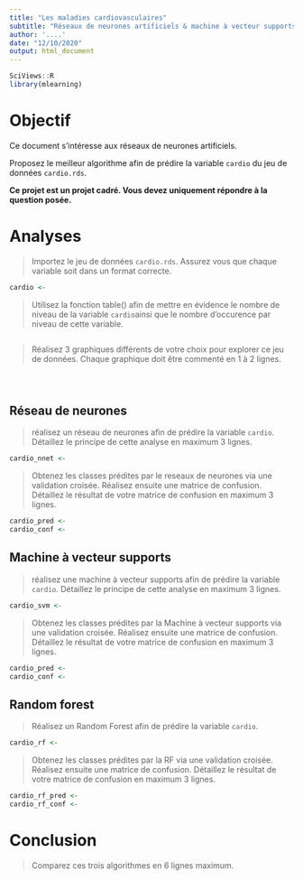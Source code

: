 ```yaml
---
title: "Les maladies cardiovasculaires"
subtitle: "Réseaux de neurones artificiels & machine à vecteur supports"
author: '....'
date: "12/10/2020"
output: html_document
---
```


```r
SciViews::R
library(mlearning)
```

# Objectif

Ce document s'intéresse aux réseaux de neurones artificiels.

Proposez le meilleur algorithme afin de prédire la variable `cardio` du jeu de données `cardio.rds`.

**Ce projet est un projet cadré. Vous devez uniquement répondre à la question posée.**


# Analyses

> Importez le jeu de données `cardio.rds`. Assurez vous que chaque variable soit dans un format correcte. 

```r
cardio <-
```

> Utilisez la fonction table() afin de mettre en évidence le nombre de niveau de la variable `cardio`ainsi que le nombre d'occurence par niveau de cette variable.

```r
```

> Réalisez 3 graphiques différents de votre choix pour explorer ce jeu de données. Chaque graphique doit être commenté en 1 à 2 lignes.

```r
```

```r
```

```r
```

## Réseau de neurones

> réalisez un réseau de neurones afin de prédire la variable `cardio`. Détaillez le principe de cette analyse en maximum 3 lignes.

```r
cardio_nnet <- 
```

> Obtenez les classes prédites par le reseaux de neurones via une validation croisée. Réalisez ensuite une matrice de confusion. Détaillez le résultat de votre matrice de confusion en maximum 3 lignes.

```r
cardio_pred <- 
cardio_conf <- 
```


## Machine à vecteur supports

> réalisez une machine à vecteur supports afin de prédire la variable `cardio`. Détaillez le principe de cette analyse en maximum 3 lignes.

```r
cardio_svm <- 
```

> Obtenez les classes prédites par la Machine à vecteur supports via une validation croisée. Réalisez ensuite une matrice de confusion. Détaillez le résultat de votre matrice de confusion en maximum 3 lignes.

```r
cardio_pred <- 
cardio_conf <- 
```


## Random forest

> Réalisez un Random Forest afin de prédire la variable `cardio`. 

```r
cardio_rf <- 
```

> Obtenez les classes prédites par la RF via une validation croisée. Réalisez ensuite une matrice de confusion. Détaillez le résultat de votre matrice de confusion en maximum 3 lignes.

```r
cardio_rf_pred <- 
cardio_rf_conf <- 
```

# Conclusion 

> Comparez ces trois algorithmes en 6 lignes maximum. 
